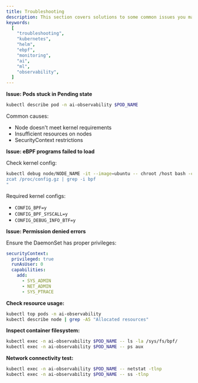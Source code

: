 ```yaml
---
title: Troubleshooting
description: This section covers solutions to some common issues you may encounter while installing AIOStack
keywords:
  [
    "troubleshooting",
    "kubernetes",
    "helm",
    "ebpf",
    "monitoring",
    "ai",
    "ml",
    "observability",
  ]
---
```

<Step>
<StepItem title="Common Issues">

**Issue: Pods stuck in Pending state**

```bash
kubectl describe pod -n ai-observability $POD_NAME
```

Common causes:

- Node doesn't meet kernel requirements
- Insufficient resources on nodes
- SecurityContext restrictions

**Issue: eBPF programs failed to load**

Check kernel config:

```bash
kubectl debug node/NODE_NAME -it --image=ubuntu -- chroot /host bash -c "
zcat /proc/config.gz | grep -i bpf
"
```

Required kernel configs:

- `CONFIG_BPF=y`
- `CONFIG_BPF_SYSCALL=y`
- `CONFIG_DEBUG_INFO_BTF=y`

**Issue: Permission denied errors**

Ensure the DaemonSet has proper privileges:

```yaml
securityContext:
  privileged: true
  runAsUser: 0
  capabilities:
    add:
      - SYS_ADMIN
      - NET_ADMIN
      - SYS_PTRACE
```

</StepItem>

<StepItem title="Debug Commands">

**Check resource usage:**

```bash
kubectl top pods -n ai-observability
kubectl describe node | grep -A5 "Allocated resources"
```

**Inspect container filesystem:**

```bash
kubectl exec -n ai-observability $POD_NAME -- ls -la /sys/fs/bpf/
kubectl exec -n ai-observability $POD_NAME -- ps aux
```

**Network connectivity test:**

```bash
kubectl exec -n ai-observability $POD_NAME -- netstat -tlnp
kubectl exec -n ai-observability $POD_NAME -- ss -tlnp
```

</StepItem>
</Step>

